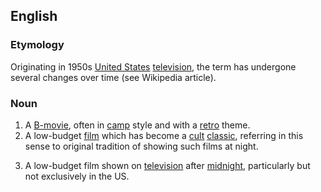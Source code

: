 ==English==
{{wikipedia}}

===Etymology===
Originating in 1950s [[United States]] [[television]], the term has undergone several changes over time (see Wikipedia article). 

===Noun===
{{en-noun|head=[[midnight]] [[movie]]}}

# A [[B-movie]], often in [[camp]] style and with a [[retro]] theme.
# A low-budget [[film]] which has become a [[cult]] [[classic]], referring in this sense to original tradition of showing such films at night.
# {{context|dated|lang=en}} A low-budget film shown on [[television]] after [[midnight]], particularly but not exclusively in the US.